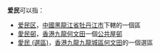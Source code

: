 '''爱民'''可以指：
* [[爱民区|爱民区]]，[[中國|中國]][[黑龍江省|黑龍江省]][[牡丹江市|牡丹江市]]下轄的一個區
* [[愛民邨|愛民邨]]，[[香港|香港]][[九龍|九龍]][[何文田|何文田]]一個[[公共屋邨|公共屋邨]]
* [[愛民_(選區)|愛民 (選區)]]，[[香港|香港]][[九龍|九龍]][[九龍城區|九龍城區]][[何文田|何文田]]的一個選區
{{disambig|Cat=二字中國相關消歧義}}